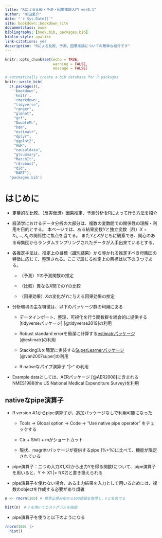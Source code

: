 ```yaml
--- 
title: "Rによる比較・予測・因果推論入門 ver0.1"
author: "川田恵介"
date: "`r Sys.Date()`"
site: bookdown::bookdown_site
documentclass: book
bibliography: [book.bib, packages.bib]
biblio-style: apalike
link-citations: yes
description: "Rによる比較、予測、因果推論についての簡単な紹介です"
---
```


```r
knitr::opts_chunk$set(echo = TRUE,
                      warning = FALSE,
                      message = FALSE)
```

```r
# automatically create a bib database for R packages
knitr::write_bib(
  c(.packages(), 
    'bookdown', 
    'knitr', 
    'rmarkdown',
    "tidyverse",
    "ranger",
    "glmnet",
    "grf",
    "DoubleML",
    "hdm",
    "estimatr",
    "dplyr",
    "ggplot2",
    "AER",
    "causaldata",
    "gtsummary",
    "MatchIt",
    "rdrobust",
    "did",
    "BART"),
  'packages.bib')
```


# はじめに{-}

- 定量的な比較、（反実仮想）因果推定、予測分析をRによって行う方法を紹介

- 経済学におけるデータ分析の大部分は、複数の変数間での関係性の理解・利用を目的とする。
本ページでは、ある結果変数$Y$と独立変数（群）$X=X_1,...,X_L$の関係性に焦点を当てる。
また$Y$と$X$がともに観察でき、関心のある母集団からランダムサンプリングされたデータが入手出来ているとする。

- 各推定手法は、推定上の目標（識別結果）から導かれる推定すべき母集団の特徴に応じて、整理される。ここで論じる推定上の目標は以下の３つである。

  - （予測）$Y$の予測関数の推定
  
  - （比較）異なる$X$間での$Y$の比較
  
  - （因果効果）$X$の変化が$Y$に与える因果効果の推定

- 分析環境の主な特徴は、以下のパッケージ群の利用にある

  - データインポート、整理、可視化を行う関数群を統合的に提供する[tidyverseパッケージ] [@tidyverse2019]の利用
  
  - Robust standard errorを簡潔に計算する[estimatrパッケージ](https://declaredesign.org/r/estimatr/) [@estimatr]の利用
  
  - Stacking法を簡潔に実装する[SuperLearnerパッケージ](https://github.com/ecpolley/SuperLearner) [@van2007super]の利用
  
  - R nativeなパイプ演算子 "|>" の利用

- Example dataとしては、AERパッケージ [@AER2008]に含まれるNMES1988(the US National Medical Expenditure Survey)を利用


## nativeなpipe演算子

- R version 4.1からpipe演算子が、追加パッケージなしで利用可能になった

  - Tools -> Global option -> Code -> "Use native pipe operator" をチェックする
  
  - Ctr + Shift + mがショートカット
  
  - 現状、magrittrパッケージが提供するpipe (%>%)に比べて、機能が限定されている

- pipe演算子：二つの入力X1,X2から出力Yを得る関数fについて、pipe演算子を用いると、Y <- X1 |> f(X2)と書き換えられる

- pipe演算子を使わない場合、ある出力結果を入力として用いるためには、複数のobjectを作成する必要があり煩雑

```r
n <- rnorm(100) # 標準正規分布から100個値を取得し、nと名付ける

hist(n)　# nを用いてヒストグラムを描画
```

- pipe演算子を使うと以下のようになる

```r
rnorm(100) |> 
  hist()
```

